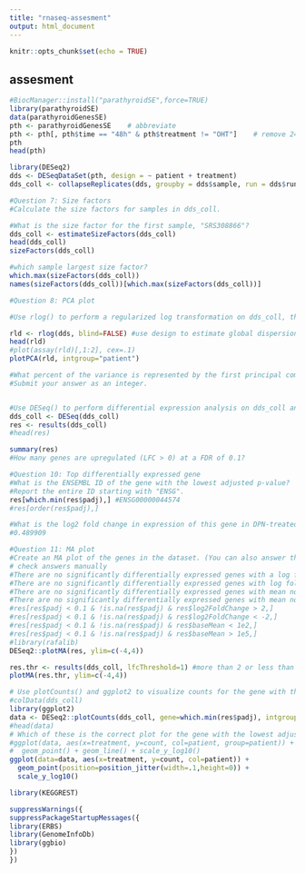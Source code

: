 ```yaml
---
title: "rnaseq-assesment"
output: html_document
---
```


```r
knitr::opts_chunk$set(echo = TRUE)
```

## assesment

```r
#BiocManager::install("parathyroidSE",force=TRUE)
library(parathyroidSE)
data(parathyroidGenesSE)
pth <- parathyroidGenesSE    # abbreviate
pth <- pth[, pth$time == "48h" & pth$treatment != "OHT"]    # remove 24h and OHT samples
pth
head(pth)
```


```r
library(DESeq2)
dds <- DESeqDataSet(pth, design = ~ patient + treatment)
dds_coll <- collapseReplicates(dds, groupby = dds$sample, run = dds$run)
```

```r
#Question 7: Size factors
#Calculate the size factors for samples in dds_coll.

#What is the size factor for the first sample, "SRS308866"?
dds_coll <- estimateSizeFactors(dds_coll)
head(dds_coll)
sizeFactors(dds_coll)

#which sample largest size factor?
which.max(sizeFactors(dds_coll))
names(sizeFactors(dds_coll))[which.max(sizeFactors(dds_coll))]
```

```r
#Question 8: PCA plot

#Use rlog() to perform a regularized log transformation on dds_coll, then make a PCA plot of the transformed data using plotPCA(). The samples should cluster by patient.

rld <- rlog(dds, blind=FALSE) #use design to estimate global dispersion
head(rld)
#plot(assay(rld)[,1:2], cex=.1)
plotPCA(rld, intgroup="patient")

#What percent of the variance is represented by the first principal component (PC1)?
#Submit your answer as an integer.



```

```r
#Use DESeq() to perform differential expression analysis on dds_coll and use summary() on the results to determine the number of differentially expressed genes.
dds_coll <- DESeq(dds_coll)
res <- results(dds_coll)
#head(res)
```

```r
summary(res)
#How many genes are upregulated (LFC > 0) at a FDR of 0.1?

```   

```r
#Question 10: Top differentially expressed gene
#What is the ENSEMBL ID of the gene with the lowest adjusted p-value?
#Report the entire ID starting with "ENSG".
res[which.min(res$padj),] #ENSG00000044574
#res[order(res$padj),]

#What is the log2 fold change in expression of this gene in DPN-treated samples versus controls?
#0.489909
```


```r
#Question 11: MA plot
#Create an MA plot of the genes in the dataset. (You can also answer the questions or verify your responses by manually filtering the results table.)
# check answers manually
#There are no significantly differentially expressed genes with a log fold change larger than 2.
#There are no significantly differentially expressed genes with log fold change less than -2.
#There are no significantly differentially expressed genes with mean normalized counts less than 1e+02.
#There are no significantly differentially expressed genes with mean normalized counts greater than 1e+05.
#res[res$padj < 0.1 & !is.na(res$padj) & res$log2FoldChange > 2,]
#res[res$padj < 0.1 & !is.na(res$padj) & res$log2FoldChange < -2,]
#res[res$padj < 0.1 & !is.na(res$padj) & res$baseMean < 1e2,]
#res[res$padj < 0.1 & !is.na(res$padj) & res$baseMean > 1e5,]
#library(rafalib)
DESeq2::plotMA(res, ylim=c(-4,4))
```

  
```r
res.thr <- results(dds_coll, lfcThreshold=1) #more than 2 or less than 1/2
plotMA(res.thr, ylim=c(-4,4))
```


```r
# Use plotCounts() and ggplot2 to visualize counts for the gene with the lowest adjusted p-value. Your x-axis should be the treatment type, your y-axis should be the count, and the point shape should be the patient.
#colData(dds_coll)
library(ggplot2)
data <- DESeq2::plotCounts(dds_coll, gene=which.min(res$padj), intgroup=c("treatment","patient"), returnData=TRUE)
#head(data)
# Which of these is the correct plot for the gene with the lowest adjusted p-value?
#ggplot(data, aes(x=treatment, y=count, col=patient, group=patient)) +
#  geom_point() + geom_line() + scale_y_log10() 
ggplot(data=data, aes(x=treatment, y=count, col=patient)) +
  geom_point(position=position_jitter(width=.1,height=0)) +
  scale_y_log10()
```

```r
library(KEGGREST)
```


```r
suppressWarnings({
suppressPackageStartupMessages({
library(ERBS)
library(GenomeInfoDb)
library(ggbio)
})
})
```